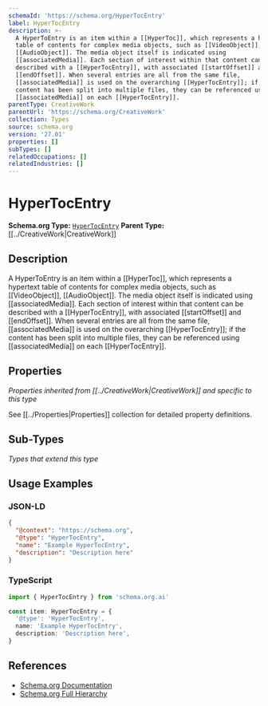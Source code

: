 ```yaml
---
schemaId: 'https://schema.org/HyperTocEntry'
label: HyperTocEntry
description: >-
  A HyperToEntry is an item within a [[HyperToc]], which represents a hypertext
  table of contents for complex media objects, such as [[VideoObject]],
  [[AudioObject]]. The media object itself is indicated using
  [[associatedMedia]]. Each section of interest within that content can be
  described with a [[HyperTocEntry]], with associated [[startOffset]] and
  [[endOffset]]. When several entries are all from the same file,
  [[associatedMedia]] is used on the overarching [[HyperTocEntry]]; if the
  content has been split into multiple files, they can be referenced using
  [[associatedMedia]] on each [[HyperTocEntry]].
parentType: CreativeWork
parentUrl: 'https://schema.org/CreativeWork'
collection: Types
source: schema.org
version: '27.01'
properties: []
subTypes: []
relatedOccupations: []
relatedIndustries: []
---
```

# HyperTocEntry

**Schema.org Type:** [`HyperTocEntry`](https://schema.org/HyperTocEntry)
**Parent Type:** [[../CreativeWork|CreativeWork]]

## Description

A HyperToEntry is an item within a [[HyperToc]], which represents a hypertext table of contents for complex media objects, such as [[VideoObject]], [[AudioObject]]. The media object itself is indicated using [[associatedMedia]]. Each section of interest within that content can be described with a [[HyperTocEntry]], with associated [[startOffset]] and [[endOffset]]. When several entries are all from the same file, [[associatedMedia]] is used on the overarching [[HyperTocEntry]]; if the content has been split into multiple files, they can be referenced using [[associatedMedia]] on each [[HyperTocEntry]].

## Properties

*Properties inherited from [[../CreativeWork|CreativeWork]] and specific to this type*

See [[../Properties|Properties]] collection for detailed property definitions.

## Sub-Types

*Types that extend this type*

## Usage Examples

### JSON-LD

```json
{
  "@context": "https://schema.org",
  "@type": "HyperTocEntry",
  "name": "Example HyperTocEntry",
  "description": "Description here"
}
```

### TypeScript

```typescript
import { HyperTocEntry } from 'schema.org.ai'

const item: HyperTocEntry = {
  '@type': 'HyperTocEntry',
  name: 'Example HyperTocEntry',
  description: 'Description here',
}
```

## References

- [Schema.org Documentation](https://schema.org/HyperTocEntry)
- [Schema.org Full Hierarchy](https://schema.org/docs/full.html)
